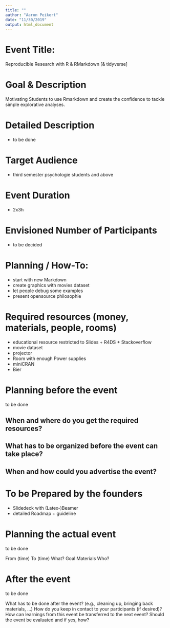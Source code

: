```yaml
---
title: ""
author: "Aaron Peikert"
date: "11/30/2019"
output: html_document
---
```



# Event Title: 

Reproducible Research with R & RMarkdown [& tidyverse]

# Goal & Description

Motivating Students to use Rmarkdown and create the confidence to tackle simple explorative analyses.

# Detailed Description

* to be done

# Target Audience

* third semester psychologie students and above 

# Event Duration

* 2x3h

# Envisioned Number of Participants

* to be decided

# Planning / How-To:
* start with new Markdown
* create graphics with movies dataset
* let people debug some examples
* present opensource philosophie


# Required resources (money, materials, people, rooms)
* educational resource restricted to Slides + R4DS + Stackoverflow
* movie dataset
* projector
* Room with enough Power supplies
* miniCRAN
* Bier

# Planning before the event
to be done

## When and where do you get the required resources?
## What has to be organized before the event can take place?
## When and how could you advertise the event?

# To be Prepared by the founders

* Slidedeck with (Latex-)Beamer
* detailed Roadmap + guideline

# Planning the actual event

to be done

From (time)
To (time)
What?
Goal
Materials
Who?


# After the event

to be done

What has to be done after the event? (e.g., cleaning up, bringing back materials, …)
How do you keep in contact to your participants (if desired)?
How can learnings from this event be transferred to the next event?
Should the event be evaluated and if yes, how?



